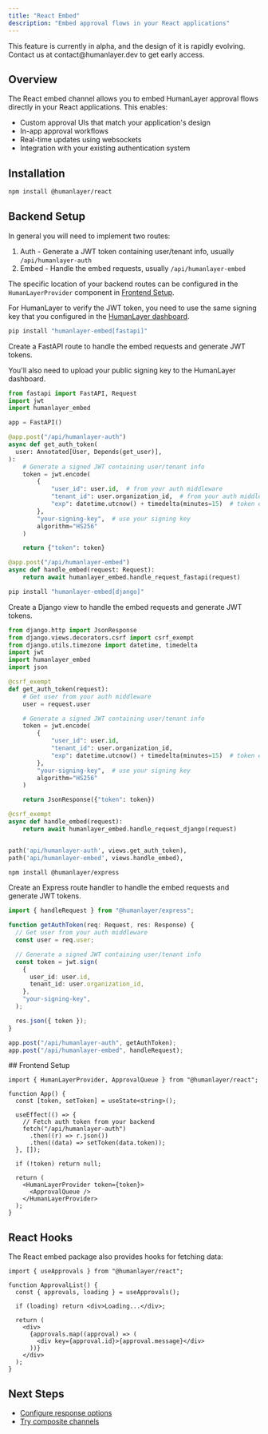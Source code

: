 ```yaml
---
title: "React Embed"
description: "Embed approval flows in your React applications"
---
```


<Note>
  This feature is currently in alpha, and the design of it is rapidly evolving.
  Contact us at contact@humanlayer.dev to get early access.
</Note>

## Overview

The React embed channel allows you to embed HumanLayer approval flows directly in your React applications. This enables:

- Custom approval UIs that match your application's design
- In-app approval workflows
- Real-time updates using websockets
- Integration with your existing authentication system

## Installation

```bash
npm install @humanlayer/react
```

## Backend Setup

In general you will need to implement two routes:

1. Auth - Generate a JWT token containing user/tenant info, usually `/api/humanlayer-auth`
2. Embed - Handle the embed requests, usually `/api/humanlayer-embed`

The specific location of your backend routes can be configured in the `HumanLayerProvider` component in [Frontend Setup](#frontend-setup).

For HumanLayer to verify the JWT token, you need to use the same signing key that you configured in the [HumanLayer dashboard](https://app.humanlayer.dev/).

<AccordionGroup>

<Accordion title="FastAPI">

```bash
pip install "humanlayer-embed[fastapi]"
```

Create a FastAPI route to handle the embed requests and generate JWT tokens.

You'll also need to upload your public signing key to the HumanLayer dashboard.

```python
from fastapi import FastAPI, Request
import jwt
import humanlayer_embed

app = FastAPI()

@app.post("/api/humanlayer-auth")
async def get_auth_token(
  user: Annotated[User, Depends(get_user)],
):
    # Generate a signed JWT containing user/tenant info
    token = jwt.encode(
        {
            "user_id": user.id,  # from your auth middleware
            "tenant_id": user.organization_id,  # from your auth middleware
            "exp": datetime.utcnow() + timedelta(minutes=15)  # token expires in 15 min
        },
        "your-signing-key",  # use your signing key
        algorithm="HS256"
    )

    return {"token": token}

@app.post("/api/humanlayer-embed")
async def handle_embed(request: Request):
    return await humanlayer_embed.handle_request_fastapi(request)
```

</Accordion>

<Accordion title="Django">

```bash
pip install "humanlayer-embed[django]"
```

Create a Django view to handle the embed requests and generate JWT tokens.

<CodeGroup>

```python views.py
from django.http import JsonResponse
from django.views.decorators.csrf import csrf_exempt
from django.utils.timezone import datetime, timedelta
import jwt
import humanlayer_embed
import json

@csrf_exempt
def get_auth_token(request):
    # Get user from your auth middleware
    user = request.user

    # Generate a signed JWT containing user/tenant info
    token = jwt.encode(
        {
            "user_id": user.id,
            "tenant_id": user.organization_id,
            "exp": datetime.utcnow() + timedelta(minutes=15)  # token expires in 15 min
        },
        "your-signing-key",  # use your signing key
        algorithm="HS256"
    )

    return JsonResponse({"token": token})

@csrf_exempt
async def handle_embed(request):
    return await humanlayer_embed.handle_request_django(request)

```

```python urls.py

path('api/humanlayer-auth', views.get_auth_token),
path('api/humanlayer-embed', views.handle_embed),
```

</CodeGroup>

</Accordion>
<Accordion title="Express">

```bash
npm install @humanlayer/express
```

Create an Express route handler to handle the embed requests and generate JWT tokens.

```ts
import { handleRequest } from "@humanlayer/express";

function getAuthToken(req: Request, res: Response) {
  // Get user from your auth middleware
  const user = req.user;

  // Generate a signed JWT containing user/tenant info
  const token = jwt.sign(
    {
      user_id: user.id,
      tenant_id: user.organization_id,
    },
    "your-signing-key",
  );

  res.json({ token });
}

app.post("/api/humanlayer-auth", getAuthToken);
app.post("/api/humanlayer-embed", handleRequest);
```

</Accordion>

</AccordionGroup>
## Frontend Setup

```tsx
import { HumanLayerProvider, ApprovalQueue } from "@humanlayer/react";

function App() {
  const [token, setToken] = useState<string>();

  useEffect(() => {
    // Fetch auth token from your backend
    fetch("/api/humanlayer-auth")
      .then((r) => r.json())
      .then((data) => setToken(data.token));
  }, []);

  if (!token) return null;

  return (
    <HumanLayerProvider token={token}>
      <ApprovalQueue />
    </HumanLayerProvider>
  );
}
```

## React Hooks

The React embed package also provides hooks for fetching data:

```tsx
import { useApprovals } from "@humanlayer/react";

function ApprovalList() {
  const { approvals, loading } = useApprovals();

  if (loading) return <div>Loading...</div>;

  return (
    <div>
      {approvals.map((approval) => (
        <div key={approval.id}>{approval.message}</div>
      ))}
    </div>
  );
}
```

## Next Steps

- [Configure response options](/core/customize-response-options)
- [Try composite channels](/channels/composite-channels)
